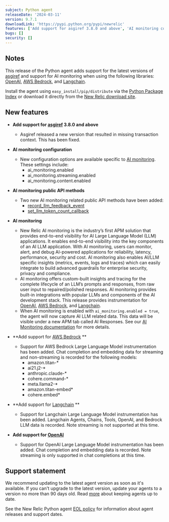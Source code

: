 ```yaml
---
subject: Python agent
releaseDate: '2024-03-11'
version: 9.7.1
downloadLink: 'https://pypi.python.org/pypi/newrelic'
features: ['Add support for asgiref 3.8.0 and above', 'AI monitoring configuration', 'AI monitoring public API methods', 'AI monitoring', 'Add support for OpenAI', 'Add support for Langchain', 'Add support for AWS Bedrock']
bugs: []
security: []
---
```


## Notes

This release of the Python agent adds support for the latest versions of [asgiref](https://pypi.org/project/asgiref/) and support for AI monitoring when using the following libraries: [OpenAI](https://pypi.org/project/openai/), [AWS Bedrock](https://pypi.org/project/boto3/), and [Langchain](https://pypi.org/project/langchain/).

Install the agent using `easy_install/pip/distribute` via the [Python Package Index](https://pypi.python.org/pypi/newrelic) or download it directly from the [New Relic download site](https://download.newrelic.com/python_agent/release).


## New features

* **Add support for [asgiref](https://pypi.org/project/asgiref/) 3.8.0 and above**

    *  Asgiref released a new version that resulted in missing transaction context. This has been fixed.

* **AI monitoring configuration**

    * New configuration options are available specific to [AI monitoring](https://docs.newrelic.com/docs/apm/agents/python-agent/configuration/python-agent-configuration/#ai-monitoring). These settings include:
        * ai_monitoring.enabled 
        * ai_monitoring.streaming.enabled
        * ai_monitoring.content.enabled

* **AI monitoring public API methods**

    * Two new AI monitoring related public API methods have been added:
        * [record_llm_feedback_event](https://docs.newrelic.com/docs/apm/agents/python-agent/python-agent-api/recordllmfeedbackevent-python-agent-api/)
        * [set_llm_token_count_callback](https://docs.newrelic.com/docs/apm/agents/python-agent/python-agent-api/setllmtokencountcallback-python-agent-api/)

* **AI monitoring**

    * New Relic AI monitoring is the industry’s first APM solution that provides end-to-end visibility for AI Large Language Model (LLM) applications. It enables end-to-end visibility into the key components of an AI LLM application. With AI monitoring, users can monitor, alert, and debug AI-powered applications for reliability, latency, performance, security and cost. AI monitoring also enables AI/LLM specific insights (metrics, events, logs and traces) which can easily integrate to build advanced guardrails for enterprise security, privacy and compliance.
    * AI monitoring offers custom-built insights and tracing for the complete lifecycle of an LLM’s prompts and responses, from raw user input to repaired/polished responses. AI monitoring provides built-in integrations with popular LLMs and components of the AI development stack. This release provides instrumentation for [OpenAI](https://pypi.org/project/openai/), [AWS Bedrock](https://pypi.org/project/boto3/), and [Langchain](https://pypi.org/project/langchain/).
    * When AI monitoring is enabled with `ai_monitoring.enabled = true`, the agent will now capture AI LLM related data. This data will be visible under a new APM tab called AI Responses. See our [AI Monitoring documentation](https://docs.newrelic.com/docs/ai-monitoring/intro-to-ai-monitoring/) for more details.

* **Add support for [AWS Bedrock](https://pypi.org/project/boto3/) **

    *  Support for AWS Bedrock Large Language Model instrumentation has been added. Chat completion and embedding data for streaming and non-streaming is recorded for the following models:
        * amazon.titan-*
        * ai21.j2-*
        * anthropic.claude-*
        * cohere.command-*
        * meta.llama2-*
        * amazon.titan-embed*
        * cohere.embed*

* **Add support for [Langchain](https://pypi.org/project/langchain/) **

    *  Support for Langchain Large Language Model instrumentation has been added. Langchain Agents, Chains, Tools, OpenAI, and Bedrock LLM data is recorded. Note streaming is not supported at this time.

* **Add support for [OpenAI](https://pypi.org/project/openai/)**

    *  Support for OpenAI Large Language Model instrumentation has been added. Chat completion and embedding data is recorded. Note streaming is only supported in chat completions at this time.

## Support statement

We recommend updating to the latest agent version as soon as it's available. If you can't upgrade to the latest version, update your agents to a version no more than 90 days old. Read [more](/docs/new-relic-solutions/new-relic-one/install-configure/update-new-relic-agent/) about keeping agents up to date.

See the New Relic Python agent [EOL policy](/docs/apm/agents/python-agent/getting-started/python-agent-eol-policy/) for information about agent releases and support dates.
